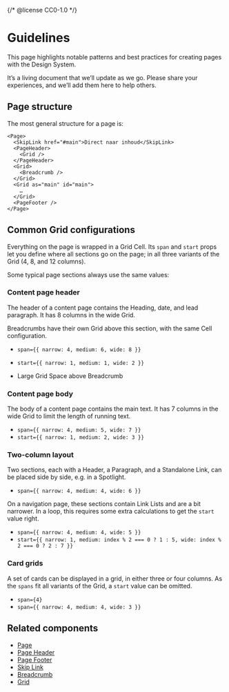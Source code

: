 {/* @license CC0-1.0 */}


<Meta title="Pages/Guidelines" />

# Guidelines

This page highlights notable patterns and best practices for creating pages with the Design System.

It’s a living document that we’ll update as we go.
Please share your experiences, and we’ll add them here to help others.

## Page structure

The most general structure for a page is:

```tsx
<Page>
  <SkipLink href="#main">Direct naar inhoud</SkipLink>
  <PageHeader>
    <Grid />
  </PageHeader>
  <Grid>
    <Breadcrumb />
  </Grid>
  <Grid as="main" id="main">
    …
  </Grid>
  <PageFooter />
</Page>
```

## Common Grid configurations

Everything on the page is wrapped in a Grid Cell.
Its `span` and `start` props let you define where all sections go on the page; in all three variants of the Grid (4, 8, and 12 columns).

Some typical page sections always use the same values:

### Content page header

The header of a content page contains the Heading, date, and lead paragraph.
It has 8 columns in the wide Grid.

Breadcrumbs have their own Grid above this section, with the same Cell configuration.

- `span={{ narrow: 4, medium: 6, wide: 8 }}`
- `start={{ narrow: 1, medium: 1, wide: 2 }}`

- Large Grid Space above Breadcrumb

### Content page body

The body of a content page contains the main text.
It has 7 columns in the wide Grid to limit the length of running text.

- `span={{ narrow: 4, medium: 5, wide: 7 }}`
- `start={{ narrow: 1, medium: 2, wide: 3 }}`

### Two-column layout

Two sections, each with a Header, a Paragraph, and a Standalone Link, can be placed side by side, e.g. in a Spotlight.

- `span={{ narrow: 4, medium: 4, wide: 6 }}`

On a navigation page, these sections contain Link Lists and are a bit narrower.
In a loop, this requires some extra calculations to get the `start` value right.

- `span={{ narrow: 4, medium: 4, wide: 5 }}`
- `start={{ narrow: 1, medium: index % 2 === 0 ? 1 : 5, wide: index % 2 === 0 ? 2 : 7 }}`

### Card grids

A set of cards can be displayed in a grid, in either three or four columns.
As the `spans` fit all variants of the Grid, a `start` value can be omitted.

- `span={4}`
- `span={{ narrow: 4, medium: 4, wide: 3 }}`

## Related components

- [Page](/docs/components-containers-page--docs)
- [Page Header](/docs/components-containers-page-header--docs)
- [Page Footer](/docs/components-containers-page-footer--docs)
- [Skip Link](/docs/components-navigation-skip-link--docs)
- [Breadcrumb](/docs/components-navigation-breadcrumb--docs)
- [Grid](/docs/components-layout-grid--docs)

